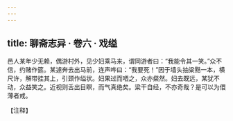 ```yaml
---
---
---
```

title: 聊斋志异 · 卷六 · 戏缢
---

邑人某年少无赖，偶游村外，见少妇乘马来，谓同游者曰：“我能令其一笑。”众不信，约赌作筵。某遽奔去出马前，连声哗曰：“我要死！”因于墙头抽粱黠一本，横尺许，解带挂其上，引颈作缢状。妇果过而哂之，众亦粲然。妇去既远，某犹不动，众益笑之。近视则舌出目瞑，而气真绝矣。粱干自经，不亦奇哉？是可以为儇薄者戒。

【注释】

